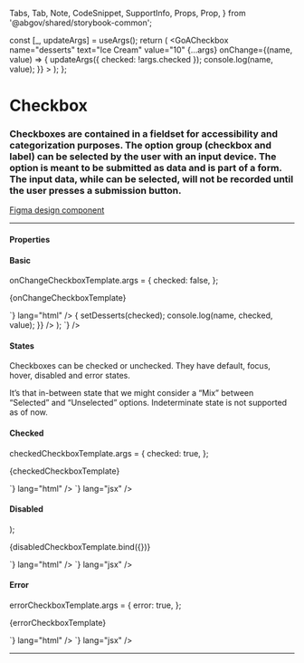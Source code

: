 
  Tabs,
  Tab,
  Note,
  CodeSnippet,
  SupportInfo,
  Props,
  Prop,
} from '@abgov/shared/storybook-common';

  const [_, updateArgs] = useArgs();
  return (
    <GoACheckbox
      name="desserts"
      text="Ice Cream"
      value="10"
      {...args}
      onChange={(name, value) => {
        updateArgs({ checked: !args.checked });
        console.log(name, value);
      }}
    ></GoACheckbox>
  );
};

<Meta title="Components/Checkbox" component={GoACheckbox} />

# Checkbox

### Checkboxes are contained in a fieldset for accessibility and categorization purposes. The option group (checkbox and label) can be selected by the user with an input device. The option is meant to be submitted as data and is part of a form. The input data, while can be selected, will not be recorded until the user presses a submission button.

[Figma design component](https://www.figma.com/file/3pb2IK8s2QUqWieH79KdN7/%E2%9D%96-Components-%7C-DDI?node-id=7038%3A243247)

---

#### Properties

<Props>
  <Prop name="name" type="string" required="true" />
  <Prop name="checked" type="boolean" required="true" />
  <Prop name="text" type="string" />
  <Prop name="value" type="string" />
  <Prop name="disabled" type="boolean" />
  <Prop name="error" type="boolean" />
  <Prop
    name="_change"
    type="CustomEvent<{detail: {
     name: string, checked: boolean, value: string
    }}>"
  />
</Props>

#### Basic

onChangeCheckboxTemplate.args = {
  checked: false,
};

<Story name="Basic">{onChangeCheckboxTemplate}</Story>

<Tabs>
  <Tab label="Web Component" hidden={true}>
    <CodeSnippet
      code={`<goa-checkbox name="desserts" text="Ice Cream" value="10"></goa-checkbox>`}
      lang="html"
    />
    <CodeSnippet
      lang="js"
      code={`
        var el = document.getElementById('id-desserts')
        el.addEventListener('_onChange', clickHandler);
        // to later remove the event listener
        el.removeEventListener('_onChange', clickHandler);
      `}
    />
  </Tab>
  <Tab label="Angular">
    <CodeSnippet
      code={`
        <goa-checkbox
          name="desserts"
          text="Ice Cream"
          value="10"
          [checked]="dessertsChecked"
          (_change)="onChange($event)" >
        </goa-checkbox>
      `}
      lang="html"
    />
    <CodeSnippet
      lang="ts"
      code={`
      export class SomeComponent {
        let dessertsChecked = false;
        onChange(e: any) {
          this.dessertsChecked = !this.dessertsChecked;
          console.log(e.detail.name, e.detail.checked, e.detail.value);
        }
      }
    `}
    />

  </Tab>
  <Tab label="React">
    <CodeSnippet
      lang="jsx"
      code={`
      const [desserts, setDesserts] = useState(false);
      return (
        <>
        <GoACheckbox
            name="desserts"
            text="Ice Cream"
            value="10"
            checked={desserts}
            onChange={(name, checked, value) => {
              setDesserts(checked);
              console.log(name, checked, value);
            }}
          />
        </>
      );
    `}
    />
  </Tab>
</Tabs>

#### States

Checkboxes can be checked or unchecked.
They have default, focus, hover, disabled and error states.

It’s that in-between state that we might consider a “Mix” between “Selected” and “Unselected” options.
Indeterminate state is not supported as of now.

#### Checked

checkedCheckboxTemplate.args = {
  checked: true,
};

<Story name="Checked">{checkedCheckboxTemplate}</Story>

<Tabs>
  <Tab label="Web Component" hidden={true}>
    <CodeSnippet
      code={`<goa-checkbox name="desserts" text="Ice Cream" value="10" checked="true"></goa-checkbox>`}
      lang="html"
    />
  </Tab>
  <Tab label="Angular">
    <CodeSnippet
      code={`
        <goa-checkbox
          name="desserts"
          text="Ice Cream"
          value="10"
          [checked]="dessertsChecked"
          (_change)="onChange($event)" >
        </goa-checkbox>
      `}
      lang="html"
    />
    <CodeSnippet
      lang="ts"
      code={`
      export class SomeComponent {
        let dessertsChecked = true;
        onChange(e: any) {
          this.dessertsChecked = !this.dessertsChecked;
          console.log(e.detail.name, e.detail.checked, e.detail.value);
        }
      }
    `}
    />

  </Tab>
  <Tab label="React">
    <CodeSnippet
      code={`<GoACheckbox name="desserts" text="Ice Cream" value="10" checked={true}></GoACheckbox>`}
      lang="jsx"
    />
  </Tab>
</Tabs>

#### Disabled

  <GoACheckbox name="desserts" text="Ice Cream" disabled></GoACheckbox>
);

<Story name="Disabled">{disabledCheckboxTemplate.bind({})}</Story>

<Tabs>
  <Tab label="Web Component" hidden={true}>
    <CodeSnippet
      code={`<goa-checkbox name="desserts" text="Ice Cream" value="10" disabled="true"></goa-checkbox>`}
      lang="html"
    />
  </Tab>
  <Tab label="Angular">
    <CodeSnippet
      code={`<goa-checkbox name="desserts" text="Ice Cream" value="10" disabled="true"></goa-checkbox>`}
      lang="html"
    />
  </Tab>
  <Tab label="React">
    <CodeSnippet
      code={`<GoACheckbox name="desserts" text="Ice Cream" value="10" disabled={true}></GoACheckbox>`}
      lang="jsx"
    />
  </Tab>
</Tabs>

#### Error

errorCheckboxTemplate.args = {
  error: true,
};

<Story name="Error">{errorCheckboxTemplate}</Story>

<Tabs>
  <Tab label="Web Component" hidden={true}>
    <CodeSnippet
      code={`<goa-checkbox name="desserts" text="Ice Cream" value="10" error="true"></goa-checkbox>`}
      lang="html"
    />
  </Tab>
  <Tab label="Angular">
    <CodeSnippet
      code={`
        <goa-checkbox
          name="desserts"
          text="Ice Cream"
          value="10"
          error
          [checked]="dessertsChecked"
          (_change)="onChange($event)" >
        </goa-checkbox>
      `}
      lang="html"
    />
    <CodeSnippet
      lang="ts"
      code={`
      export class SomeComponent {
        let dessertsChecked = false;
        onChange(e: any) {
          this.dessertsChecked = !this.dessertsChecked;
          console.log(e.detail.name, e.detail.checked, e.detail.value);
        }
      }
    `}
    />

  </Tab>
  <Tab label="React">
    <CodeSnippet
      code={`<GoACheckbox name="desserts" text="Ice Cream" value="10" error={true}></GoACheckbox>`}
      lang="jsx"
    />
  </Tab>
</Tabs>

---

<SupportInfo />
